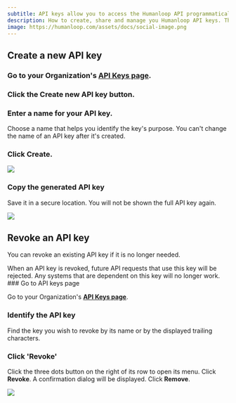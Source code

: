 ```yaml
---
subtitle: API keys allow you to access the Humanloop API programmatically in your app.
description: How to create, share and manage you Humanloop API keys. The API keys allow you to access the Humanloop API programmatically in your app.
image: https://humanloop.com/assets/docs/social-image.png
---
```


## Create a new API key

<Steps>

### Go to your Organization's **[API Keys page](https://app.humanloop.com/account/api-keys)**.

### Click the **Create new API key** button.

### Enter a name for your API key.

Choose a name that helps you identify the key's purpose. You can't change the name of an API key after it's created.

### Click **Create**.

<img src="../../../assets/images/7303feb-image.png" />

### Copy the generated API key

Save it in a secure location. You will not be shown the full API key again.

<img src="../../../assets/images/912cb23-image.png" />

</Steps>

## Revoke an API key

You can revoke an existing API key if it is no longer needed.

<Warning title="This may break production systems">
  When an API key is revoked, future API requests that use this key will be
  rejected. Any systems that are dependent on this key will no longer work.
</Warning>

<Steps>
  ### Go to API keys page

Go to your Organization's **[API Keys
page](https://app.humanloop.com/account/api-keys)**.

### Identify the API key

Find the key you wish to revoke by its name or by the displayed trailing characters.

### Click 'Revoke'

Click the three dots button on the right of its row to open its menu.
Click **Revoke**.
A confirmation dialog will be displayed. Click **Remove**.

<img src="../../../assets/images/f6c6a32-image.png" />
</Steps>
